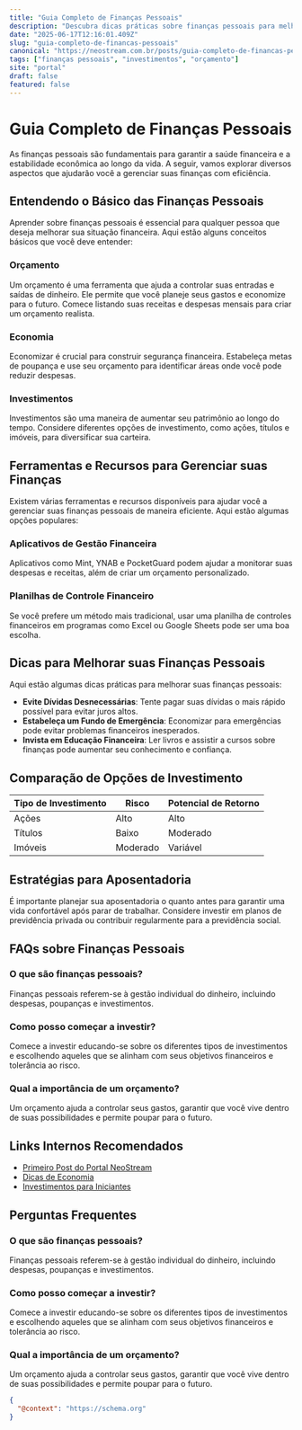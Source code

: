 ```yaml
---
title: "Guia Completo de Finanças Pessoais"
description: "Descubra dicas práticas sobre finanças pessoais para melhorar sua saúde financeira. Aprenda a economizar, investir e gerenciar seu dinheiro."
date: "2025-06-17T12:16:01.409Z"
slug: "guia-completo-de-financas-pessoais"
canonical: "https://neostream.com.br/posts/guia-completo-de-financas-pessoais"
tags: ["finanças pessoais", "investimentos", "orçamento"]
site: "portal"
draft: false
featured: false
---
```


# Guia Completo de Finanças Pessoais

As finanças pessoais são fundamentais para garantir a saúde financeira e a estabilidade econômica ao longo da vida. A seguir, vamos explorar diversos aspectos que ajudarão você a gerenciar suas finanças com eficiência.

## Entendendo o Básico das Finanças Pessoais

Aprender sobre finanças pessoais é essencial para qualquer pessoa que deseja melhorar sua situação financeira. Aqui estão alguns conceitos básicos que você deve entender:

### Orçamento

Um orçamento é uma ferramenta que ajuda a controlar suas entradas e saídas de dinheiro. Ele permite que você planeje seus gastos e economize para o futuro. Comece listando suas receitas e despesas mensais para criar um orçamento realista.

### Economia

Economizar é crucial para construir segurança financeira. Estabeleça metas de poupança e use seu orçamento para identificar áreas onde você pode reduzir despesas.

### Investimentos

Investimentos são uma maneira de aumentar seu patrimônio ao longo do tempo. Considere diferentes opções de investimento, como ações, títulos e imóveis, para diversificar sua carteira.

## Ferramentas e Recursos para Gerenciar suas Finanças

Existem várias ferramentas e recursos disponíveis para ajudar você a gerenciar suas finanças pessoais de maneira eficiente. Aqui estão algumas opções populares:

### Aplicativos de Gestão Financeira

Aplicativos como Mint, YNAB e PocketGuard podem ajudar a monitorar suas despesas e receitas, além de criar um orçamento personalizado.

### Planilhas de Controle Financeiro

Se você prefere um método mais tradicional, usar uma planilha de controles financeiros em programas como Excel ou Google Sheets pode ser uma boa escolha.

## Dicas para Melhorar suas Finanças Pessoais

Aqui estão algumas dicas práticas para melhorar suas finanças pessoais:

- **Evite Dívidas Desnecessárias**: Tente pagar suas dívidas o mais rápido possível para evitar juros altos.
- **Estabeleça um Fundo de Emergência**: Economizar para emergências pode evitar problemas financeiros inesperados.
- **Invista em Educação Financeira**: Ler livros e assistir a cursos sobre finanças pode aumentar seu conhecimento e confiança.

## Comparação de Opções de Investimento

| Tipo de Investimento | Risco       | Potencial de Retorno |
|----------------------|-------------|----------------------|
| Ações                | Alto        | Alto                 |
| Títulos              | Baixo       | Moderado             |
| Imóveis              | Moderado    | Variável             |

## Estratégias para Aposentadoria

É importante planejar sua aposentadoria o quanto antes para garantir uma vida confortável após parar de trabalhar. Considere investir em planos de previdência privada ou contribuir regularmente para a previdência social.

## FAQs sobre Finanças Pessoais

### O que são finanças pessoais?

Finanças pessoais referem-se à gestão individual do dinheiro, incluindo despesas, poupanças e investimentos.

### Como posso começar a investir?

Comece a investir educando-se sobre os diferentes tipos de investimentos e escolhendo aqueles que se alinham com seus objetivos financeiros e tolerância ao risco.

### Qual a importância de um orçamento?

Um orçamento ajuda a controlar seus gastos, garantir que você vive dentro de suas possibilidades e permite poupar para o futuro.

## Links Internos Recomendados

- [Primeiro Post do Portal NeoStream](/posts/primeiro-post-do-portal-neostream)
- [Dicas de Economia](/posts/dicas-de-economia)
- [Investimentos para Iniciantes](/posts/investimentos-para-iniciantes)

## Perguntas Frequentes

### O que são finanças pessoais?
Finanças pessoais referem-se à gestão individual do dinheiro, incluindo despesas, poupanças e investimentos.

### Como posso começar a investir?
Comece a investir educando-se sobre os diferentes tipos de investimentos e escolhendo aqueles que se alinham com seus objetivos financeiros e tolerância ao risco.

### Qual a importância de um orçamento?
Um orçamento ajuda a controlar seus gastos, garantir que você vive dentro de suas possibilidades e permite poupar para o futuro.

```json
{
  "@context": "https://schema.org"
}
```